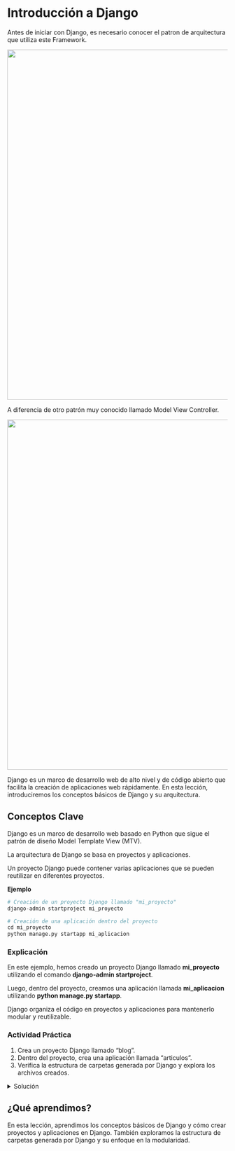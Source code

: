 # Introducción a Django

Antes de iniciar con Django, es necesario conocer el patron de arquitectura que utiliza este Framework.

![](images/Modelo%20Template%20View-2.png){fig-align="center" width="800"}

A diferencia de otro patrón muy conocido llamado Model View Controller.

![](images/Modelo%20Vista%20Controlador.png){fig-align="center" width="800"}

Django es un marco de desarrollo web de alto nivel y de código abierto que facilita la creación de aplicaciones web rápidamente. En esta lección, introduciremos los conceptos básicos de Django y su arquitectura.

## Conceptos Clave

Django es un marco de desarrollo web basado en Python que sigue el patrón de diseño Model Template View (MTV).

La arquitectura de Django se basa en proyectos y aplicaciones.

Un proyecto Django puede contener varias aplicaciones que se pueden reutilizar en diferentes proyectos.

**Ejemplo**

``` python
# Creación de un proyecto Django llamado "mi_proyecto"
django-admin startproject mi_proyecto

# Creación de una aplicación dentro del proyecto
cd mi_proyecto
python manage.py startapp mi_aplicacion
```

### Explicación

En este ejemplo, hemos creado un proyecto Django llamado **mi_proyecto** utilizando el comando **django-admin startproject**.

Luego, dentro del proyecto, creamos una aplicación llamada **mi_aplicacion** utilizando **python manage.py startapp**.

Django organiza el código en proyectos y aplicaciones para mantenerlo modular y reutilizable.

::: callout-tip
### Actividad Práctica

1.  Crea un proyecto Django llamado "blog".
2.  Dentro del proyecto, crea una aplicación llamada "articulos".
3.  Verifica la estructura de carpetas generada por Django y explora los archivos creados.
:::

<details>

<summary>Solución</summary>

Resumen:

En esta actividad práctica, se creará un proyecto Django llamado **blog** y se generará una aplicación llamada **articulos** dentro de ese proyecto. Luego, se explorará la estructura de carpetas y los archivos generados por Django.

Código:

Para crear el proyecto Django y la aplicación, sigue estos pasos:

1.  Abre una terminal o línea de comandos.
2.  Navega hasta la ubicación donde desees crear el proyecto "blog".
3.  Ejecuta los siguientes comandos:

``` bash
# Crear un proyecto Django llamado "blog"
django-admin startproject blog

# Cambia al directorio del proyecto
cd blog

# Crear una aplicación llamada "articulos"
python manage.py startapp articulos
```

**Explicación**:

1.  Utilizamos el comando django-admin startproject para crear un nuevo proyecto Django llamado **blog**. Esto generará la estructura de carpetas y los archivos iniciales del proyecto.
2.  Luego, cambiamos al directorio del proyecto utilizando cd blog.
3.  Finalmente, utilizamos el comando python manage.py startapp para crear una aplicación llamada **articulos** dentro del proyecto **blog**. Esto generará la estructura de carpetas y archivos iniciales para la aplicación.

Una vez completados estos pasos, tendrás un proyecto **blog** con una aplicación **articulos** lista para desarrollar.

Puedes explorar la estructura de carpetas y archivos generados en el proyecto **blog** y la aplicación **articulos** para comprender mejor cómo se organiza un proyecto Django y cómo se crean las aplicaciones dentro de él. Esto proporciona la base para desarrollar una aplicación web utilizando Django.

</details>

## ¿Qué aprendimos?

En esta lección, aprendimos los conceptos básicos de Django y cómo crear proyectos y aplicaciones en Django. También exploramos la estructura de carpetas generada por Django y su enfoque en la modularidad.